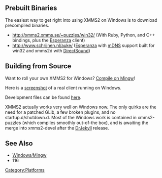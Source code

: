 == Prebuilt Binaries ==
The easiest way to get right into using XMMS2 on Windows is to download precompiled binaries.

* http://xmms2.xmms.se/~puzzles/win32/ (With Ruby, Python, and C++ bindings, plus the [[Client:Esperanza|Esperanza]] client)
* http://www.schrijnen.nl/auke/ ([[Client:Esperanza|Esperanza]] with [[mDNS]] support built for win32 and xmms2d with [[Component:DirectSound|DirectSound]])

== Building from Source ==
Want to roll your own XMMS2 for Windows? [[Windows/Mingw|Compile on Mingw]]!

Here is a [http://exodus.xmms.se/~tru/screens/esperanza/0.2/win32.png screenshot] of a real client running on Windows.

Development files can be found [http://exodus.xmms.se/~puzzles/win32/ here].

XMMS2 actually works very well on Windows now. The only quirks are the need for a patched GLib, a few broken plugins, and no startup.d/shutdown.d. Most of the Windows work is contained in xmms2-puzzles (which compiles smoothly out-of-the box), and is awaiting the merge into xmms2-devel after the [[Release:DrJekyll|DrJekyll]] release.

== See Also ==
* [[Windows/Mingw]]
* <mantis>116</mantis>

[[Category:Platforms]]